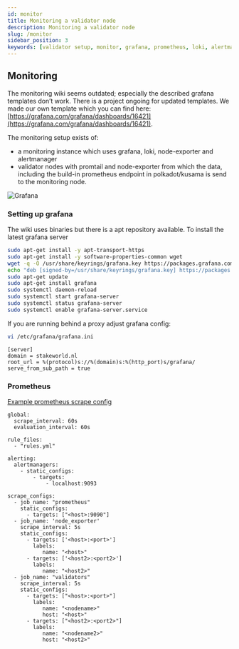 ```yaml
---
id: monitor
title: Monitoring a validator node
description: Monitoring a validator node
slug: /monitor
sidebar_position: 3
keywords: [validator setup, monitor, grafana, prometheus, loki, alertmanager, polkadot, kusama]
---
```


## Monitoring
The monitoring wiki seems outdated; especially the described grafana templates don’t work. There is a project ongoing for updated templates. We made our own template which you can find here: [https://grafana.com/grafana/dashboards/16421](https://grafana.com/grafana/dashboards/16421).

The monitoring setup exists of:

* a monitoring instance which uses grafana, loki, node-exporter and alertmanager
* validator nodes with promtail and node-exporter from which the data, including the build-in prometheus endpoint in polkadot/kusama is send to the monitoring node.

![Grafana](/img/grafana.png)

### Setting up grafana

The wiki uses binaries but there is a apt repository available. To install the latest grafana server

```bash
sudo apt-get install -y apt-transport-https
sudo apt-get install -y software-properties-common wget
wget -q -O /usr/share/keyrings/grafana.key https://packages.grafana.com/gpg.key
echo "deb [signed-by=/usr/share/keyrings/grafana.key] https://packages.grafana.com/enterprise/deb stable main" | sudo tee -a /etc/apt/sources.list.d/grafana.list
sudo apt-get update
sudo apt-get install grafana
sudo systemctl daemon-reload
sudo systemctl start grafana-server
sudo systemctl status grafana-server
sudo systemctl enable grafana-server.service
```

If you are running behind a proxy adjust grafana config:

```bash
vi /etc/grafana/grafana.ini
```

```
[server]
domain = stakeworld.nl
root_url = %(protocol)s://%(domain)s:%(http_port)s/grafana/
serve_from_sub_path = true
```

### Prometheus
[Example prometheus scrape config](/files/prometheus.yml)
```
global:
  scrape_interval: 60s
  evaluation_interval: 60s

rule_files:
  - "rules.yml"

alerting:
  alertmanagers:
    - static_configs:
        - targets:
            - localhost:9093

scrape_configs:
  - job_name: "prometheus"
    static_configs:
      - targets: ["<host>:9090"]
  - job_name: 'node_exporter'
    scrape_interval: 5s
    static_configs:
      - targets: ['<host>:<port>']
        labels:
           name: "<host>"
      - targets: ['<host2>:<port2>']
        labels:
           name: "<host2>"
  - job_name: "validators"
    scrape_interval: 5s
    static_configs:
      - targets: ["<host>:<port>"]
        labels:
           name: "<nodename>"
           host: "<host>"
      - targets: ["<host2>:<port2>"]
        labels:
           name: "<nodename2>"
           host: "<host2>"
```

